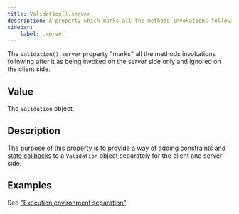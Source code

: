 ```yaml
---
title: Validation().server
description: A property which marks all the methods invokations following after it as being invoked on the server side only.
sidebar: 
    label: .server
---
```


The `Validation().server` property "marks" all the methods invokations following after it as being invoked on the server side only and ignored on the client side.

## Value

The `Validation` object.

## Description

The purpose of this property is to provide a way of [adding constraints](/api/validation/instance-methods/constraint) and [state callbacks](/concept/state-callbacks) to a `Validation` object separately for the client and server side.

## Examples

See ["Execution environment separation"](/concept/execution-environment-separation).